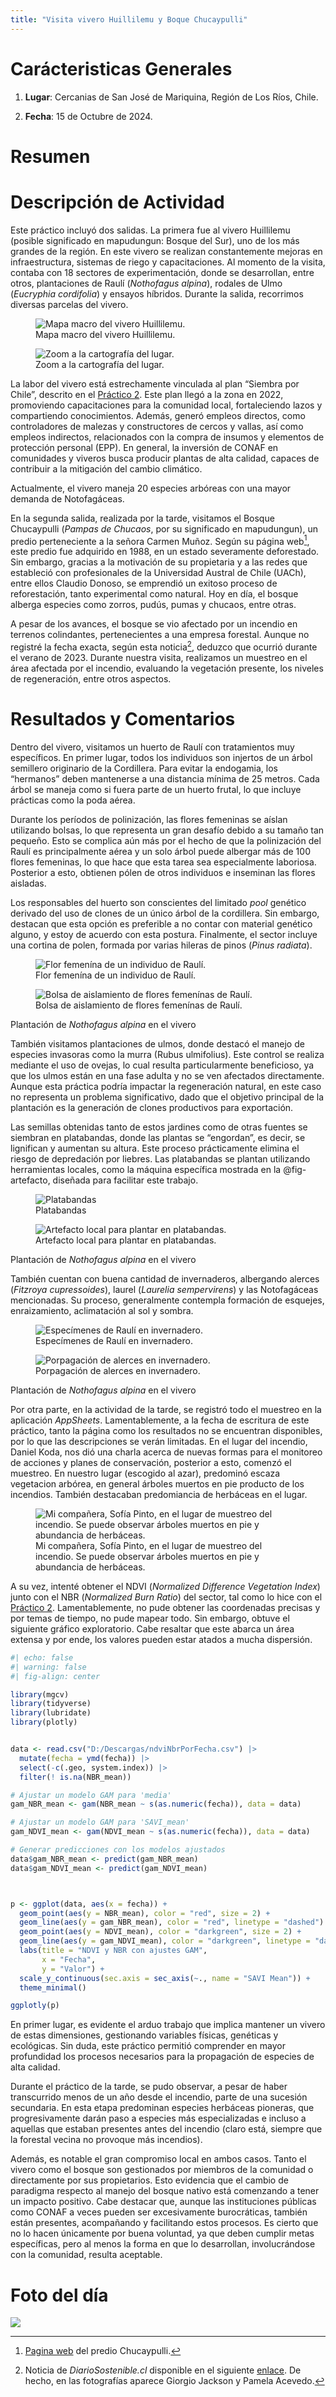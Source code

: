 ```yaml
---
title: "Visita vivero Huillilemu y Boque Chucaypulli"
---
```


# Carácteristicas Generales {-}

1. **Lugar**: Cercanias de San José de Mariquina, Región de Los Ríos, Chile.

2. **Fecha**: 15 de Octubre de 2024.

# Resumen {-}


# Descripción de Actividad  {-}

Este práctico incluyó dos salidas. La primera fue al vivero Huillilemu (posible significado en mapudungun: Bosque del Sur), uno de los más grandes de la región. En este vivero se realizan constantemente mejoras en infraestructura, sistemas de riego y capacitaciones. Al momento de la visita, contaba con 18 sectores de experimentación, donde se desarrollan, entre otros, plantaciones de Raulí (*Nothofagus alpina*), rodales de Ulmo (*Eucryphia cordifolia*) y ensayos híbridos. Durante la salida, recorrimos diversas parcelas del vivero.

![Mapa macro del vivero Huillilemu.](recursos/p6/mapamacro.jpg){#fig-macro}

![Zoom a la cartografía del lugar.](recursos/p6/mapaMicro.jpg){#fig-micro}

La labor del vivero está estrechamente vinculada al plan "Siembra por Chile", descrito en el [Práctico 2](prac2_20-08-24.qmd). Este plan llegó a la zona en 2022, promoviendo capacitaciones para la comunidad local, fortaleciendo lazos y compartiendo conocimientos. Además, generó empleos directos, como controladores de malezas y constructores de cercos y vallas, así como empleos indirectos, relacionados con la compra de insumos y elementos de protección personal (EPP). En general, la inversión de CONAF en comunidades y viveros busca producir plantas de alta calidad, capaces de contribuir a la mitigación del cambio climático.

Actualmente, el vivero maneja 20 especies arbóreas con una mayor demanda de Notofagáceas.

En la segunda salida, realizada por la tarde, visitamos el Bosque Chucaypulli (*Pampas de Chucaos*, por su significado en mapudungun), un predio perteneciente a la señora Carmen Muñoz. Según su página web[^1], este predio fue adquirido en 1988, en un estado severamente deforestado. Sin embargo, gracias a la motivación de su propietaria y a las redes que estableció con profesionales de la Universidad Austral de Chile (UACh), entre ellos Claudio Donoso, se emprendió un exitoso proceso de reforestación, tanto experimental como natural. Hoy en día, el bosque alberga especies como zorros, pudús, pumas y chucaos, entre otras.

A pesar de los avances, el bosque se vio afectado por un incendio en terrenos colindantes, pertenecientes a una empresa forestal. Aunque no registré la fecha exacta, según esta noticia[^2], deduzco que ocurrió durante el verano de 2023. Durante nuestra visita, realizamos un muestreo en el área afectada por el incendio, evaluando la vegetación presente, los niveles de regeneración, entre otros aspectos.

[^1]: [Pagina web](https://www.chucaypulli.cl/index.html) del predio Chucaypulli.

[^2]: Noticia de *DiarioSostenible.cl* disponible en el siguiente [enlace](https://www.diariosostenible.cl/noticia/actualidad/2023/09/restauran-con-especies-nativas-predio-afectado-por-incendio-forestal-en-los-rios). De hecho, en las fotografías aparece Giorgio Jackson y Pamela Acevedo.


# Resultados y Comentarios {-}

Dentro del vivero, visitamos un huerto de Raulí con tratamientos muy específicos. En primer lugar, todos los individuos son injertos de un árbol semillero originario de la Cordillera. Para evitar la endogamia, los "hermanos" deben mantenerse a una distancia mínima de 25 metros. Cada árbol se maneja como si fuera parte de un huerto frutal, lo que incluye prácticas como la poda aérea.

Durante los períodos de polinización, las flores femeninas se aíslan utilizando bolsas, lo que representa un gran desafío debido a su tamaño tan pequeño. Esto se complica aún más por el hecho de que la polinización del Raulí es principalmente aérea y un solo árbol puede albergar más de 100 flores femeninas, lo que hace que esta tarea sea especialmente laboriosa. Posterior a esto, obtienen pólen de otros individuos e inseminan las flores aisladas. 

Los responsables del huerto son conscientes del limitado *pool* genético derivado del uso de clones de un único árbol de la cordillera. Sin embargo, destacan que esta opción es preferible a no contar con material genético alguno, y estoy de acuerdo con esta postura. Finalmente, el sector incluye una cortina de polen, formada por varias hileras de pinos (*Pinus radiata*).

::: {#fig-rauli layout-ncol=2}

![Flor femenína de un individuo de Raulí.](recursos/p6/femenino.jpg){#fig-rauliFemenino}

![Bolsa de aislamiento de flores femenínas de Raulí.](recursos/p6/bolsa.jpg){#fig-rauliBolsa}

Plantación de *Nothofagus alpina* en el vivero
:::

También visitamos plantaciones de ulmos, donde destacó el manejo de especies invasoras como la murra (Rubus ulmifolius). Este control se realiza mediante el uso de ovejas, lo cual resulta particularmente beneficioso, ya que los ulmos están en una fase adulta y no se ven afectados directamente. Aunque esta práctica podría impactar la regeneración natural, en este caso no representa un problema significativo, dado que el objetivo principal de la plantación es la generación de clones productivos para exportación.

Las semillas obtenidas tanto de estos jardines como de otras fuentes se siembran en platabandas, donde las plantas se "engordan", es decir, se lignifican y aumentan su altura. Este proceso prácticamente elimina el riesgo de depredación por liebres. Las platabandas se plantan utilizando herramientas locales, como la máquina específica mostrada en la @fig-artefacto, diseñada para facilitar este trabajo.

::: {#fig-platabandas layout-ncol=2}

![Platabandas](recursos/p6/platabanda.jpg){#fig-platabanda}

![Artefacto local para plantar en platabandas.](recursos/p6/artefacto.jpg){#fig-artefacto}

Plantación de *Nothofagus alpina* en el vivero
:::

También cuentan con buena cantidad de invernaderos, albergando alerces (*Fitzroya cupressoides*), laurel (*Laurelia sempervirens*) y las Notofagáceas mencionadas. Su proceso, generalmente contempla formación de esquejes, enraizamiento, aclimatación al sol y sombra.

::: {#fig-invernadero layout-ncol=2}

![Especímenes de Raulí en invernadero.](recursos/p6/raulis.jpg){#fig-raulisInver}

![Porpagación de alerces en invernadero.](recursos/p6/alerce.jpg){#fig-alerces}

Plantación de *Nothofagus alpina* en el vivero
:::

Por otra parte, en la actividad de la tarde, se registró todo el muestreo en la aplicación *AppSheets*. Lamentablemente, a la fecha de escritura de este práctico, tanto la página como los resultados no se encuentran disponibles, por lo que las descripciones se verán limitadas. En el lugar del incendio, Daniel Koda, nos dió una charla acerca de nuevas formas para el monitoreo de acciones y planes de conservación, posterior a esto, comenzó el muestreo. En nuestro lugar (escogido al azar), predominó escaza vegetacion arbórea, en general árboles muertos en pie producto de los incendios. También destacaban predomiancia de herbáceas en el lugar.

![Mi compañera, Sofía Pinto, en el lugar de muestreo del incendio. Se puede observar árboles muertos en pie y abundancia de herbáceas.](recursos/p6/sofi.jpg){#fig-sofi}

A su vez, intenté obtener el NDVI (*Normalized Difference Vegetation Index*) junto con el NBR (*Normalized Burn Ratio*) del sector, tal como lo hice con el [Práctico 2](prac2_20-08-24.qmd). Lamentablemente, no pude obtener las coordenadas precisas y por temas de tiempo, no pude mapear todo. Sin embargo, obtuve el siguiente gráfico exploratorio. Cabe resaltar que este abarca un área extensa y por ende, los valores pueden estar atados a mucha dispersión.

:::{.column-page}
```r
#| echo: false
#| warning: false
#| fig-align: center

library(mgcv)
library(tidyverse)
library(lubridate)
library(plotly)


data <- read.csv("D:/Descargas/ndviNbrPorFecha.csv") |> 
  mutate(fecha = ymd(fecha)) |> 
  select(-c(.geo, system.index)) |> 
  filter(! is.na(NBR_mean))

# Ajustar un modelo GAM para 'media'
gam_NBR_mean <- gam(NBR_mean ~ s(as.numeric(fecha)), data = data)

# Ajustar un modelo GAM para 'SAVI_mean'
gam_NDVI_mean <- gam(NDVI_mean ~ s(as.numeric(fecha)), data = data)

# Generar predicciones con los modelos ajustados
data$gam_NBR_mean <- predict(gam_NBR_mean)
data$gam_NDVI_mean <- predict(gam_NDVI_mean)



p <- ggplot(data, aes(x = fecha)) +
  geom_point(aes(y = NBR_mean), color = "red", size = 2) +
  geom_line(aes(y = gam_NBR_mean), color = "red", linetype = "dashed") +
  geom_point(aes(y = NDVI_mean), color = "darkgreen", size = 2) +
  geom_line(aes(y = gam_NDVI_mean), color = "darkgreen", linetype = "dashed") +
  labs(title = "NDVI y NBR con ajustes GAM",
       x = "Fecha",
       y = "Valor") +
  scale_y_continuous(sec.axis = sec_axis(~., name = "SAVI Mean")) +
  theme_minimal() 

ggplotly(p)

```

:::

En primer lugar, es evidente el arduo trabajo que implica mantener un vivero de estas dimensiones, gestionando variables físicas, genéticas y ecológicas. Sin duda, este práctico permitió comprender en mayor profundidad los procesos necesarios para la propagación de especies de alta calidad.

Durante el práctico de la tarde, se pudo observar, a pesar de haber transcurrido menos de un año desde el incendio, parte de una sucesión secundaria. En esta etapa predominan especies herbáceas pioneras, que progresivamente darán paso a especies más especializadas e incluso a aquellas que estaban presentes antes del incendio (claro está, siempre que la forestal vecina no provoque más incendios).

Además, es notable el gran compromiso local en ambos casos. Tanto el vivero como el bosque son gestionados por miembros de la comunidad o directamente por sus propietarios. Esto evidencia que el cambio de paradigma respecto al manejo del bosque nativo está comenzando a tener un impacto positivo. Cabe destacar que, aunque las instituciones públicas como CONAF a veces pueden ser excesivamente burocráticas, también están presentes, acompañando y facilitando estos procesos. Es cierto que no lo hacen únicamente por buena voluntad, ya que deben cumplir metas específicas, pero al menos la forma en que lo desarrollan, involucrándose con la comunidad, resulta aceptable.

# Foto del día {-}

![](recursos/p6/cristan1.jpg)






